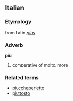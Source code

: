 ==Italian==
===Etymology===
from Latin ''[[plus]]''
===Adverb===
'''più'''

# comperative of [[molto]], [[more]]

===Related terms===
*[[piuccheperfetto]]
*[[piuttosto]]